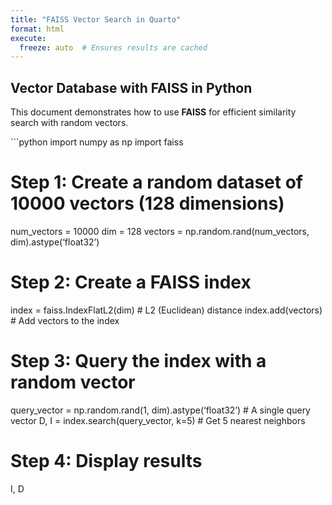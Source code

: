 ```yaml
---
title: "FAISS Vector Search in Quarto"
format: html
execute:
  freeze: auto  # Ensures results are cached
---
```


## **Vector Database with FAISS in Python**

This document demonstrates how to use **FAISS** for efficient similarity search with random vectors.

```python
import numpy as np
import faiss

# Step 1: Create a random dataset of 10000 vectors (128 dimensions)
num_vectors = 10000
dim = 128
vectors = np.random.rand(num_vectors, dim).astype('float32')

# Step 2: Create a FAISS index
index = faiss.IndexFlatL2(dim)  # L2 (Euclidean) distance
index.add(vectors)  # Add vectors to the index

# Step 3: Query the index with a random vector
query_vector = np.random.rand(1, dim).astype('float32')  # A single query vector
D, I = index.search(query_vector, k=5)  # Get 5 nearest neighbors

# Step 4: Display results
I, D
